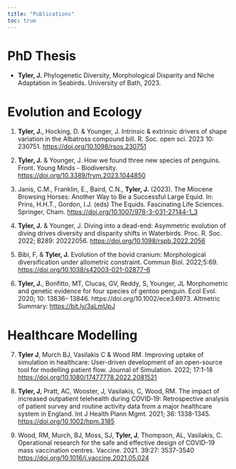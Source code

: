 ```yaml
---
title: "Publications"
toc: true
---
```


# PhD Thesis

-   **Tyler, J.** Phylogenetic Diversity, Morphological Disparity and Niche Adaptation in Seabirds. University of Bath, 2023.

# Evolution and Ecology

1.  **Tyler, J.**, Hocking, D. & Younger, J. Intrinsic & extrinsic drivers of shape variation in the Albatross compound bill. R. Soc. open sci. 2023 10: 230751. <https://doi.org/10.1098/rsos.230751>

2.  **Tyler, J.** & Younger, J. How we found three new species of penguins. Front. Young Minds - Biodiversity. <https://doi.org/10.3389/frym.2023.1044850>

3.  Janis, C.M., Franklin, E., Baird, C.N., **Tyler, J.** (2023). The Miocene Browsing Horses: Another Way to Be a Successful Large Equid. In: Prins, H.H.T., Gordon, I.J. (eds) The Equids. Fascinating Life Sciences. Springer, Cham. <https://doi.org/10.1007/978-3-031-27144-1_3>

4.  **Tyler, J.** & Younger, J. Diving into a dead-end: Asymmetric evolution of diving drives diversity and disparity shifts in Waterbirds. Proc. R. Soc. 2022; B289: 20222056. <https://doi.org/10.1098/rspb.2022.2056>

5.  Bibi, F, & **Tyler, J.** Evolution of the bovid cranium: Morphological diversification under allometric constraint. Commun Biol. 2022;5:69. <https://doi.org/10.1038/s42003-021-02877-6>

6.  **Tyler, J.**, Bonfitto, MT, Clucas, GV, Reddy, S, Younger, JL Morphometric and genetic evidence for four species of gentoo penguin. Ecol Evol. 2020; 10: 13836– 13846. https://doi.org/10.1002/ece3.6973. Altmetric Summary: <https://bit.ly/3aLmUpJ>

# Healthcare Modelling

7.  **Tyler J**, Murch BJ, Vasilakis C & Wood RM. Improving uptake of simulation in healthcare: User-driven development of an open-source tool for modelling patient flow. Journal of Simulation. 2022; 17:1-18 <https://doi.org/10.1080/17477778.2022.2081521>

8.  **Tyler, J**, Pratt, AC, Wooster, J, Vasilakis, C, Wood, RM. The impact of increased outpatient telehealth during COVID‐19: Retrospective analysis of patient survey and routine activity data from a major healthcare system in England. Int J Health Plann Mgmt. 2021; 36: 1338-1345. <https://doi.org/10.1002/hpm.3185>

9.  Wood, RM, Murch, BJ, Moss, SJ, **Tyler, J**, Thompson, AL, Vasilakis, C. Operational research for the safe and effective design of COVID-19 mass vaccination centres. Vaccine. 2021. 39:27: 3537-3540 <https://doi.org/10.1016/j.vaccine.2021.05.024>

